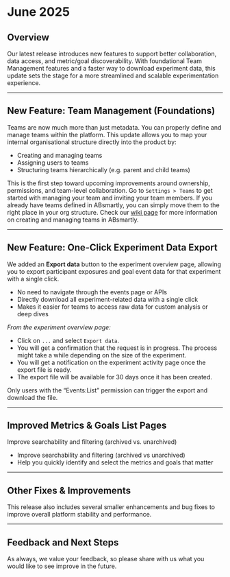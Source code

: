 # June 2025

## Overview  
Our latest release introduces new features to support better collaboration, data access, and metric/goal discoverability. With foundational Team Management features and a faster way to download experiment data, this update sets the stage for a more streamlined and scalable experimentation experience.

---

## New Feature: Team Management (Foundations)

Teams are now much more than just metadata. You can properly define and manage teams within the platform. This update allows you to map your internal organisational structure directly into the product by:

- Creating and managing teams
- Assigning users to teams
- Structuring teams hierarchically (e.g. parent and child teams)

This is the first step toward upcoming improvements around ownership, permissions, and team-level collaboration. Go to `Settings > Teams` to get started with managing your team and inviting your team members. If you already have teams defined in ABsmartly, you can simply move them to the right place in your org structure. Check our [wiki page](/docs/web-console-docs/creating-and-managing-teams) for more information on creating and managing teams in ABsmartly.

---

## New Feature: One-Click Experiment Data Export

We added an **Export data** button to the experiment overview page, allowing you to export participant exposures and goal event data for that experiment with a single click.

- No need to navigate through the events page or APIs
- Directly download all experiment-related data with a single click
- Makes it easier for teams to access raw data for custom analysis or deep dives

*From the experiment overview page:*

- Click on `...` and select `Export data`.
- You will get a confirmation that the request is in progress. The process might take a while depending on the size of the experiment.
- You will get a notification on the experiment activity page once the export file is ready.
- The export file will be available for 30 days once it has been created.

Only users with the “Events:List” permission can trigger the export and download the file.

---

## Improved Metrics & Goals List Pages

Improve searchability and filtering (archived vs. unarchived)

- Improve searchability and filtering (archived vs unarchived)
- Help you quickly identify and select the metrics and goals that matter

---

## Other Fixes & Improvements

This release also includes several smaller enhancements and bug fixes to improve overall platform stability and performance.

---

## Feedback and Next Steps

As always, we value your feedback, so please share with us what you would like to see improve in the future.